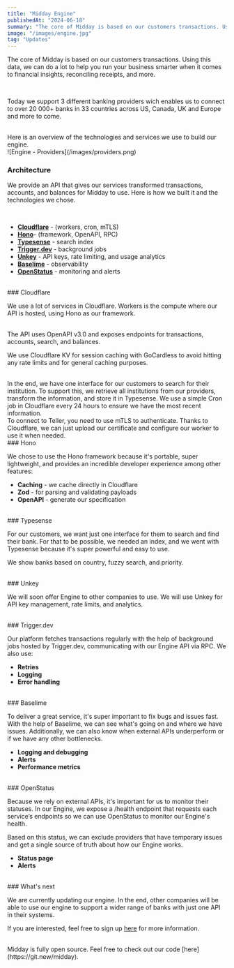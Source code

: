 ```yaml
---
title: "Midday Engine"
publishedAt: "2024-06-18"
summary: "The core of Midday is based on our customers transactions. Using this data, we can do a lot to help you run your business smarter when it comes to financial insights, reconciling receipts, and more."
image: "/images/engine.jpg"
tag: "Updates"
---
```


The core of Midday is based on our customers transactions. Using this data, we can do a lot to help you run your business smarter when it comes to financial insights, reconciling receipts, and more.

<br />

Today we support 3 different banking providers wich enables us to connect to over
20 000+ banks in 33 countries across US, Canada, UK and Europe and more to come.

<br />
Here is an overview of the technologies and services we use to build our engine.

<br />
![Engine - Providers](/images/providers.png)
<br />

### Architecture

We provide an API that gives our services transformed transactions, accounts, and balances for Midday to use. Here is how we built it and the technologies we chose.

<br />

- **[Cloudflare](https://www.cloudflare.com/)** - (workers, cron, mTLS)
- **[Hono](https://hono.dev/)**- (framework, OpenAPI, RPC)
- **[Typesense](https://typesense.org/)** - search index
- **[Trigger.dev](https://trigger.dev/)** - background jobs
- **[Unkey](https://unkey.dev/)** - API keys, rate limiting, and usage analytics
- **[Baselime](https://baselime.io)** - observability
- **[OpenStatus](https://www.openstatus.dev/)** - monitoring and alerts

<br />
### Cloudflare

We use a lot of services in Cloudflare. Workers is the compute where our API is hosted, using Hono as our framework.

<br />
The API uses OpenAPI v3.0 and exposes endpoints for transactions, accounts,
search, and balances.

We use Cloudflare KV for session caching with GoCardless to avoid hitting any rate limits and for general caching purposes.

<br />
In the end, we have one interface for our customers to search for their
institution. To support this, we retrieve all institutions from our providers,
transform the information, and store it in Typesense. We use a simple Cron job
in Cloudflare every 24 hours to ensure we have the most recent information.

<br />
To connect to Teller, you need to use mTLS to authenticate. Thanks to
Cloudflare, we can just upload our certificate and configure our worker to use
it when needed.

<br />
### Hono

We chose to use the Hono framework because it's portable, super lightweight, and provides an incredible developer experience among other features:

- **Caching** - we cache directly in Cloudflare
- **Zod** - for parsing and validating payloads
- **OpenAPI** - generate our specification

<br />
### Typesense

For our customers, we want just one interface for them to search and find their bank. For that to be possible, we needed an index, and we went with Typesense because it's super powerful and easy to use.

We show banks based on country, fuzzy search, and priority.

<br />
### Unkey

We will soon offer Engine to other companies to use. We will use Unkey for API key management, rate limits, and analytics.

<br />
### Trigger.dev

Our platform fetches transactions regularly with the help of background jobs hosted by Trigger.dev, communicating with our Engine API via RPC. We also use:

- **Retries**
- **Logging**
- **Error handling**

<br />
### Baselime

To deliver a great service, it's super important to fix bugs and issues fast. With the help of Baselime, we can see what's going on and where we have issues. Additionally, we can also know when external APIs underperform or if we have any other bottlenecks.

- **Logging and debugging**
- **Alerts**
- **Performance metrics**

<br />
### OpenStatus

Because we rely on external APIs, it's important for us to monitor their statuses. In our Engine, we expose a /health endpoint that requests each service’s endpoints so we can use OpenStatus to monitor our Engine's health.

Based on this status, we can exclude providers that have temporary issues and get a single source of truth about how our Engine works.

- **Status page**
- **Alerts**

<br />
### What's next

We are currently updating our engine. In the end, other companies will be able to use our engine to support a wider range of banks with just one API in their systems.

If you are interested, feel free to sign up [here](https://midday.ai/engine) for more information.

<br />
Midday is fully open source. Feel free to check out our code
[here](https://git.new/midday).

